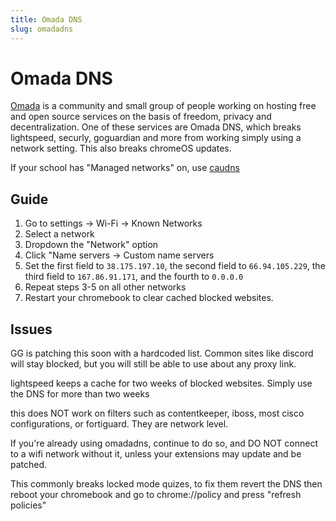 ```yaml
---
title: Omada DNS
slug: omadadns
---
```



# Omada DNS
[Omada](https://omada.cafe)  is a community and small group of people working on hosting free and open source services on the basis of freedom, privacy and decentralization. 
One of these services are Omada DNS, which breaks lightspeed, securly, goguardian and more from working simply using a network setting. This also breaks chromeOS updates.

If your school has "Managed networks" on, use [caudns](/kajigs/caudns)

## Guide
1. Go to settings -> Wi-Fi -> Known Networks
2. Select a network
3. Dropdown the "Network" option
4. Click "Name servers -> Custom name servers
5. Set the first field to `38.175.197.10`, the second field to `66.94.105.229`, the third field to `167.86.91.171`, and the fourth to `0.0.0.0`
6. Repeat steps 3-5 on all other networks
7. Restart your chromebook to clear cached blocked websites.

## Issues
GG is patching this soon with a hardcoded list. Common sites like discord will stay blocked, but you will still be able to use about any proxy link.

lightspeed keeps a cache for two weeks of blocked websites. Simply use the DNS for more than two weeks

this does NOT work on filters such as contentkeeper, iboss, most cisco configurations, or fortiguard. They are network level.

If you're already using omadadns, continue to do so, and DO NOT connect to a wifi network without it, unless your extensions may update and be patched.

This commonly breaks locked mode quizes, to fix them revert the DNS then reboot your chromebook and go to chrome://policy and press "refresh policies"
